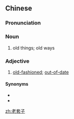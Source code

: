 ==Chinese==
{{zh-forms|type=12}}

===Pronunciation===
{{zh-pron
|m=lǎotàozi
|c=lou5 tou3 zi2
|cat=n,a
}}

===Noun===
{{zh-noun}}

# {{lb|zh|pejorative}} old things; old ways

===Adjective===
{{zh-adj}}

# {{lb|zh|pejorative}} [[old-fashioned]]; [[out-of-date]]

====Synonyms====
* {{zh-l|老套}}
* {{zh-l|老一套}}

[[zh:老套子]]